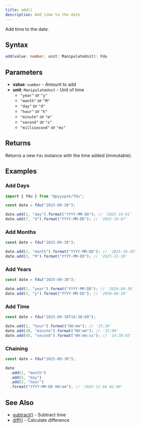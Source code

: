 ```yaml
---
title: add()
description: Add time to the date
---
```


Add time to the date.

## Syntax

```typescript
add(value: number, unit: ManipulateUnit): Fdu
```

## Parameters

- **value**: `number` - Amount to add
- **unit**: `ManipulateUnit` - Unit of time
  - `"year"` or `"y"`
  - `"month"` or `"M"`
  - `"day"` or `"d"`
  - `"hour"` or `"h"`
  - `"minute"` or `"m"`
  - `"second"` or `"s"`
  - `"millisecond"` or `"ms"`

## Returns

Returns a new `Fdu` instance with the time added (immutable).

## Examples

### Add Days

```typescript
import { fdu } from "@pyyupsk/fdu";

const date = fdu("2025-09-30");

date.add(1, "day").format("YYYY-MM-DD"); // '2025-10-01'
date.add(7, "d").format("YYYY-MM-DD"); // '2025-10-07'
```

### Add Months

```typescript
const date = fdu("2025-09-30");

date.add(1, "month").format("YYYY-MM-DD"); // '2025-10-30'
date.add(3, "M").format("YYYY-MM-DD"); // '2025-12-30'
```

### Add Years

```typescript
const date = fdu("2025-09-30");

date.add(1, "year").format("YYYY-MM-DD"); // '2026-09-30'
date.add(5, "y").format("YYYY-MM-DD"); // '2030-09-30'
```

### Add Time

```typescript
const date = fdu("2025-09-30T14:30:00");

date.add(1, "hour").format("HH:mm"); // '15:30'
date.add(30, "minute").format("HH:mm"); // '15:00'
date.add(45, "second").format("HH:mm:ss"); // '14:30:45'
```

### Chaining

```typescript
const date = fdu("2025-09-30");

date
  .add(1, "month")
  .add(5, "day")
  .add(2, "hour")
  .format("YYYY-MM-DD HH:mm"); // '2025-11-04 02:00'
```

## See Also

- [subtract()](/docs/api/manipulation/subtract) - Subtract time
- [diff()](/docs/api/comparison/diff) - Calculate difference
